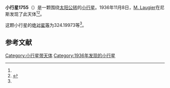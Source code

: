 {{Infobox planet
| bgcolour = #FFFFC0
| name = 1755 Lorbach
| symbol = 
| image = 
| caption = 
| discovery = yes
| discovery_ref = 
| discoverer = [[M._Laugier|M. Laugier]]
| discovery_site = [[尼斯|尼斯]] 
| discovered = 1936年11月8日
| designations = yes
| mp_name = 
| named_after = 
| alt_names = 1936 VD/ 1935 QA1 / 1936 UK / 1949 ED / 1956 NA / 1960 EA / 1965 AV / A924 PA
| mp_category = [[主带小行星|主带小行星]]
| orbit_ref = <ref name="a">[http://ssd.jpl.nasa.gov/sbdb.cgi?sstr=1755 1755 Lorbach] {{Wayback|url=http://ssd.jpl.nasa.gov/sbdb.cgi?sstr=1755 |date=20201121035100 }}，小行星數據庫瀏覽器（JPL Small-Body Database Browser）－[[美国国家航空航天局|美国国家航空航天局]]喷气推进实验室</ref>
| epoch = 2456400.5 (2013年4月18日更新)
| aphelion = {{convert|3.2474361|AU|km|3|abbr=on|lk=out}}
| perihelion = {{convert|2.9395171|AU|km|3|abbr=on}}
| semimajor = {{convert|3.0934766|AU|km|3|abbr=on}}
| eccentricity = 0.0497691
| period = 1987.324074 [[日|日]]<br />5.44[[儒略年|儒略年]]
| avg_speed = 
| inclination = 10.68944
| asc_node = 157.24092
| mean_anomaly = 
| arg_peri = 324.19973
| satellites = 
| physical_characteristics = yes
| dimensions = 
| mass = 
| density = 
| surface_grav = 
| escape_velocity = 
| sidereal_day = 
| axial_tilt = 
| pole_ecliptic_lat = 
| pole_ecliptic_lon = 
| albedo = 
| temperatures= 
| temp_name1 = 
| mean_temp_1 = 
| max_temp_1 = 
| temp_name2 = 
| max_temp_2 = 
| spectral_type = 
| abs_magnitude = 324.19973
}}

'''小行星1755'''（{{lang-en|1755 Lorbach}}）是一颗围绕[[太阳|太阳]][[公转|公转]]的[[小行星|小行星]]。1936年11月8日，[[M._Laugier|M. Laugier]]在尼斯发现了此天体<ref name="a" /><ref>{{cite news|title=小行星列表|url=http://cfa-www.harvard.edu/iau/lists/NumberedMPs.txt|accessdate=2013-07-08|newspaper=哈佛大学|archive-date=2008-05-17|archive-url=https://web.archive.org/web/20080517010638/http://cfa-www.harvard.edu/iau/lists/NumberedMPs.txt|dead-url=no}}</ref>。

这颗小行星的[[绝对星等|绝对星等]]为324.19973等<ref name="a" />。

==参考文献==
{{reflist}}
{{Minor Planet Number|[[小行星1754|小行星1754]]|[[小行星1756|小行星1756]]}}

{{小天体}}

[[Category:小行星带天体|Category:小行星带天体]]
[[Category:1936年发现的小行星|Category:1936年发现的小行星]]

{{asteroid-stub}}